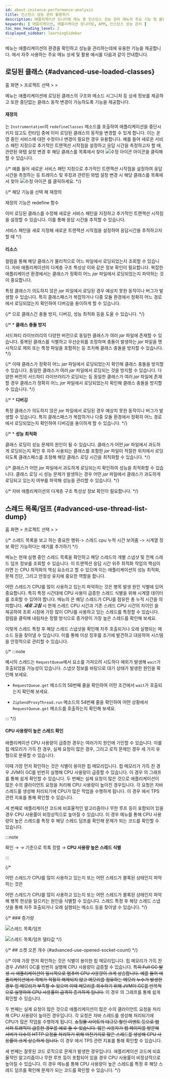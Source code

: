 ```yaml
---
id: about-instance-performance-analysis
title: 인스턴스 성능 관리 활용하기
description: 애플리케이션 모니터링 메뉴 중 인스턴스 성능 관리 메뉴의 주요 기능 및 활용 예시를 안내합니다.
keywords: [ 애플리케이션, 애플리케이션 모니터링, APM, 인스턴스 성능 관리 ]
toc_max_heading_level: 2
displayed_sidebar: learningSidebar
---
```


<Cmdname sid="side_agentsConfiguration" className="uitext" /> 메뉴는 애플리케이션의 환경을 확인하고 성능을 관리하는데에 유용한 기능을 제공합니다. <Cmdname sid="side_agentsConfiguration" className="uitext" />에서 자주 사용하는 주요 메뉴 상세 및 활용 예시를 다음과 같이 안내합니다. 

## 로딩된 클래스 {#advanced-use-loaded-classes}

홈 화면 &gt; 프로젝트 선택 &gt; <Cmdname sid="side_agentsConfiguration" className="uitext" /> &gt; <Cmdname sid="side_loadedClasses" className="uitext" />

<Cmdname sid="side_loadedClasses" className="uitext" /> 메뉴는 애플리케이션에 로딩된 클래스의 구조와 메소드 시그니처 등 상세 정보를 제공하고 또한 중단없는 클래스 동작 변경이 가능하도록 <Cmdname sid="redefine" className="uitext" /> 기능을 제공합니다. 

#### 재정의 

<Cmdname sid="redefine" className="uitext" />는 `Instrumentation`의 `redefineClasses` 메소드를 호출하여 애플리케이션을 중단시키지 않고도 런타임 중에 이미 로딩된 클래스의 동작을 변경할 수 있게 합니다. 이는 운영 중인 서비스에 대한 수정이나 변경이 필요한 경우 유용합니다. 예를 들어 새로운 서비스 패턴 지정으로 추가적인 트랜잭션 시작점을 설정하고 응답 시간을 측정하고자 할 때, 관련된 와탭 설정 변경 후 해당 클래스를 <Cmdname sid="side_loadedClasses" className="uitext" /> 목록에서 찾아 ![수정 아이콘](/img/ico-edit.svg) 아이콘을 클릭해 <Cmdname sid="redefine" className="uitext" />할 수 있습니다. 

{/* 예를 들어 새로운 서비스 패턴 지정으로 추가적인 트랜잭션 시작점을 설정하여 응답 시간을 측정하는 등 트레이스 및 후킹과 관련된 와탭 설정 변경 시 해당 클래스를 목록에서 찾아 ![수정 아이콘](/img/ico-edit.svg) <Cmdname sid="redefine" className="uitext" />를 클릭하세요.  */}

<ImgLang img='/best-p/about-instance-loaded-class1.png' desc='로딩된 클래스 재정의' />

{/* 해당 기능을 선택 해 재정의

재정의 기능은 redefine 함수

이미 로딩된 클래스를 수정해 새로운 서비스 패턴을 지정하고 추가적인 트랜잭션 시작점을 설정할 수 있습니다. 이를 통해 응답 시간을 추적할 수 있습니다.

서비스 패턴을 새로 지정해 새로운 트랜잭션 시작점을 설정하여 응답시간을 추적하고자 할 때  */}

#### 리소스 

<Cmdname sid="resource" className="uitext" /> 컬럼을 통해 해당 클래스가 물리적으로 어느 파일에서 로딩되었는지 조회할 수 있습니다. 자바 애플리케이션의 다계층 구조 특성상 이와 같은 <Cmdname sid="resource" className="uitext" /> 정보 확인이 필요합니다. 복잡한 애플리케이션 환경에서는 클래스가 정확히 어느 *jar* 파일에서 로딩되었는지 파악하는 것이 중요합니다. 

특정 클래스가 의도하지 않은 *jar* 파일에서 로딩된 경우 예상치 못한 동작이나 버그가 발생할 수 있습니다. 특히 클래스패스가 복잡하거나 다중 모듈 환경에서 정확히 어느 경로에서 로딩되었는지 확인하여 디버깅을 용이하게 할 수 있습니다. 

{/* 으로 클래스간 충돌 방지, 디버깅, 성능 최적화 등을 도울 수 있습니다.  */}

{/* * **클래스 충돌 방지** 

  서드파티 라이브러리의 다양한 버전으로 동일한 클래스가 여러 *jar* 파일에 존재할 수 있습니다. 중복된 클래스를 식별하고 우선순위를 조정하며 충돌이 발생하는 *jar* 파일을 명시적으로 제외 또는 특정 파일을 포함하는 등 조치해 클래스 충돌을 방지할 수 있습니다.  */}

  {/* 
  이때 클래스가 정확히 어느 *jar* 파일에서 로딩되었는지 확인해 클래스 충돌을 방지할 수 있습니다. 동일한 클래스가 여러 *jar* 파일에서 로딩되는 것을 방지할 수 있습니다. 
  다양한 버전의 서드파티 라이브러리가 로딩되는 등 동일한 클래스가 여러 *jar* 파일에 존재할 경우 클래스가 정확히 어느 *jar* 파일에서 로딩되었는지 확인해 클래스 충돌을 방지할 수 있습니다.  */}
  
{/* * **디버깅** 

  특정 클래스가 의도하지 않은 *jar* 파일에서 로딩된 경우 예상치 못한 동작이나 버그가 발생할 수 있습니다. 특히 클래스패스가 복잡하거나 다중 모듈 환경에서 정확히 어느 경로에서 로딩되었는지 확인하여 디버깅을 용이하게 할 수 있습니다.   */}
  
{/* * **성능 최적화** 

  클래스 로딩이 성능 문제의 원인이 될 수 있습니다. 클래스가 어떤 *jar* 파일에서 과도하게 로딩되는지 확인 후 자주 사용되는 클래스를 포함한 *jar* 파일이 적절한 위치에서 로딩되도록 클래스패스를 조정해 해당 클래스 로딩 시간을 최적화할 수 있습니다.  */}

  {/* 
  클래스가 어떤 *jar* 파일에서 과도하게 로딩되는지 확인하여 성능을 최적화할 수 있습니다.
  클래스 로딩 시 성능 문제가 발생하는 경우 어떤 *jar* 파일에서 클래스가 과도하게 로딩되고 있는지 여부를 파악해 성능을 관리할 수 있습니다.  */}

{/* 자바 애플리케이션의 다계층 구조 특성상 <Cmdname sid="resource" className="uitext" /> 정보 확인이 필요합니다.  */}


## 스레드 목록/덤프 {#advanced-use-thread-list-dump} 

홈 화면 &gt; 프로젝트 선택 &gt; <Cmdname sid="side_agentsConfiguration" className="uitext" /> &gt; <Cmdname sid="side_threadList" className="uitext" />

{/* 스레드 목록을 보고 하는 중요한 행위-> 스레드 cpu 누적 시간 보여줌 -> 시계열 정보 확인 가능하다는 얘기를 추가하기 */}

<Cmdname sid="side_threadList" className="uitext" /> 메뉴는 현재 실행 중인 스레드 목록을 확인하고 해당 스레드의 개별 스냅샷 및 전체 스레드 덤프 정보를 조회할 수 있습니다. <Cmdname sid="hitmap" className="uitext" />이 트랜잭션 응답 시간 위주 최적화 작업의 핵심이라면 <Cmdname sid="side_threadList" className="uitext" />는 CPU 최적화의 핵심 요소라고 할 수 있으며 이는 애플리케이션의 성능 최적화, 문제 진단, 그리고 안정성 유지에 중요한 역할을 합니다. 

어떤 스레드가 CPU를 많이 사용하고 있는지 파악하는 것은 병목 발생 원인 식별에 있어 중요합니다. 특히 특정 시간대에 CPU 사용이 급증한 스레드 식별을 위해 시계열 데이터를 조회할 수 있어야 합니다. <Cmdname sid="side_threadList" className="uitext" /> 메뉴의 <Cmdname sid="thread_cpu_time" className="uitext" />은 해당 스레드가 CPU를 점유한 총 누적 시간을 의미합니다. ***새로 고침*** 시 현재 스레드 CPU 시간과 기존 스레드 CPU 시간의 차이인 <Cmdname sid="TTL08126" className="uitext" />을 제공하여 조회 시점에 가장 많이 CPU를 사용하고 있는 스레드를 특정할 수 있습니다. <Cmdname sid="TTL08126" className="uitext" /> 컬럼을 클릭해 내림차순 정렬 방식으로 증가량이 가장 높은 스레드를 확인해 보세요. 

<ImgLang img='/best-p/about-instance-thread-list-dump3.png' desc='스레드 목록/덤프 델타값 sc' />

이렇게 스레드 특정 후 해당 스레드 스냅샷을 확인해 자주 호출되거나 오래 실행되는 메소드 등을 찾아낼 수 있습니다. 이를 통해 이상 징후를 조기에 발견하고 대응하여 시스템을 안정적으로 관리할 수 있습니다.

<ImgLang img='/best-p/about-instance-thread-list-dump4.png' desc='스레드 목록/덤프 개별 스레드 덤프' />

{/* :::note 

예시의 스레드는 `RequestQueue`에서 요소를 가져오려 시도하다 예외가 발생해 `wait`가 호출되었을 가능성이 있습니다. 스냅샷 정보를 바탕으로 대기 상태가 발생한 원인을 확인해 보세요.

* `RequestQueue.get` 메소드의 58번째 줄을 확인하여 어떤 조건에서 `wait`가 호출되는지 확인해 보세요. 

* `ZipSendProxyThread.run` 메소드의 54번째 줄을 확인하여 어떤 상황에서 `RequestQueue.get` 메소드를 호출하는지 확인해 보세요.

::: */}

#### CPU 사용량이 높은 스레드 확인

애플리케이션 CPU 사용량이 급증한 경우는 여러가지 원인에 기인할 수 있습니다. 이를 힙 메모리가 가득 찬 경우, 실제 요청이 많은 경우, 그리고 로직 문제인 경우 세 가지 유형으로 분류할 수 있습니다.

이때 가장 먼저 확인하는 것은 식별이 용이한 힙 메모리입니다. 힙 메모리가 가득 찬 경우 JVM이 GC를 빈번히 실행해 CPU 사용량이 급증할 수 있습니다. 이 경우 <Cmdname sid="application_dashboard" className="uitext" />의 <Cmdname sid="AA010" className="uitext" /> 그래프를 통해 쉽게 확인할 수 있습니다. 두 번째는 실제 요청이 많은 것으로 애플리케이션이 많은 수의 클라이언트 요청을 처리해 CPU 사용량이 높아진 경우입니다. 각 요청은 자바 스레드를 생성해 처리되기에 CPU가 많은 작업을 수행하게 됩니다. 이 경우 <Cmdname sid="application_dashboard" className="uitext" />에서 TPS 관련 지표를 통해 확인할 수 있습니다.

세 번째로 애플리케이션 코드에 비효율적인 알고리즘이나 무한 루프 등이 포함되어 있을 경우 CPU 사용률이 비정상적으로 높아질 수 있습니다. 이 경우 <Cmdname sid="side_threadList" className="uitext" /> 메뉴를 통해 CPU 사용량이 높은 스레드를 특정 후 해당 스레드 덤프를 확인해 문제가 되는 코드를 확인할 수 있습니다.

:::note 

<Cmdname sid="thread_cpu_time" className="uitext" /> 확인 → <Cmdname sid="refresh" className="uitext" /> → <Cmdname sid="TTL08126" className="uitext" /> 기준으로 목록 정렬 → **CPU 사용량 높은 스레드 식별** 

:::

{/* 

어떤 스레드가 CPU를 많이 사용하고 있는지 또는 어떤 스레드가 블록된 상태인지 파악하는 것은 

어떤 스레드가 CPU를 많이 사용하고 있는지 또는 어떤 스레드가 블록된 상태인지 파악해 병목 현상을 일으키는 원인을 식별할 수 있습니다. 스레드 특정 후 해당 스레드 스냅샷을 통해 자주 호출되거나 오래 실행되는 메소드 등을 찾아낼 수 있습니다. */}

{/* ### 증가량 
 
![스레드 목록/덤프](/img/best-p/about-instance-thread-list-dump1.png)

![스레드 목록/덤프 델타값](/img/best-p/about-instance-thread-list-dump2.png) */}

{/* ## 소켓 오픈 개수 {#advanced-use-opened-socket-count} */}


{/* 이때 가장 먼저 확인하는 것은 식별이 용이한 힙 메모리입니다. 힙 메모리가 가득 찬 경우 JVM이 GC를 빈번히 실행해 CPU 사용량이 급증할 수 있습니다. ~~특히 Full GC 발생 시 애플리케이션이 일시적으로 멈추며 CPU 사용량이 크게 상승합니다. 예를 들어 애플리케이션에서 객체가 적절히 해제되지 않고 메모리를 점유하는 메모리 누수가 발생한 경우 힙 메모리가 부족할 수 있으며 이때 메모리를 회수하기 위해 JVM이 GC를 반복적으로 실행하여 CPU 사용률이 급격히 증가하게 됩니다.~~ 이 경우 <Cmdname sid="application_dashboard" className="uitext" />의 <Cmdname sid="AA010" className="uitext" /> 그래프를 통해 쉽게 확인할 수 있습니다. 

두 번째는 실제 요청이 많은 것으로 애플리케이션이 많은 수의 클라이언트 요청을 처리해 CPU 사용량이 높아진 경우입니다. 각 요청은 자바 스레드를 생성해 처리되기에 CPU가 많은 작업을 수행하게 됩니다. ~~쇼핑몰 사이트의 대규모 할인 이벤트 등으로 웹 서퍼 트래픽이 급증한 경우를 예로 들 수 있습니다. 많은 사용자가 웹 페이지를 방문해 서버가 다수의 HTTP 요청을 처리하기 위해 마찬가지로 많은 스레드를 생성해 CPU 사용률이 크게 상승하게 됩니다.~~ 이 경우 <Cmdname sid="application_dashboard" className="uitext" />에서 TPS 관련 지표를 통해 확인할 수 있습니다.

세 번째는 잘못된 코드 로직으로 문제가 발생한 경우입니다. 애플리케이션 코드에 비효율적인 알고리즘이나 무한 루프 등이 포함되어 있을 경우 CPU 사용률이 비정상적으로 높아질 수 있습니다. 이 경우 <Cmdname sid="side_threadList" className="uitext" /> 메뉴를 통해 CPU 사용량이 높은 스레드를 특정 후 해당 스레드 덤프를 확인해 문제가 되는 코드를 확인할 수 있습니다. */}